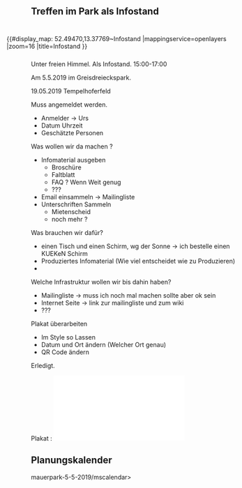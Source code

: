 == Treffen im Park als Infostand ==

<div style=" padding: 5px; margin: 5px; float: right; width: 550px; ">
{{#display_map: 52.49470,13.37769~Infostand
|mappingservice=openlayers
|zoom=16
|title=Infostand
}}
</div>


{{Kalenderblatt
 |Typ    = Infostand
 |Titel  = Infostand
 |Link   = 
 |Datum  = 05.05.2019
 |Zeit   = 15:00
 |Lokal  = Park am Gleisdreieck am Festplatz
 |Straße = Möckernstraße
 |PLZ    = 
 |Ort    = Berlin
}}

Unter freien Himmel. Als Infostand. 15:00-17:00

Am 5.5.2019 im Greisdreieckspark.

19.05.2019 Tempelhoferfeld


Muss angemeldet werden. 
* Anmelder -> Urs
* Datum Uhrzeit
* Geschätzte Personen

Was wollen wir da machen ?
* Infomaterial ausgeben
** Broschüre
** Faltblatt
** FAQ ? Wenn Weit genug
** ???
* Email einsammeln -> Mailingliste
* Unterschriften Sammeln
** Mietenscheid 
** noch mehr ?

Was brauchen wir dafür?
* einen Tisch und einen Schirm, wg der Sonne -> ich bestelle einen KUEKeN Schirm
* Produziertes Infomaterial (Wie viel entscheidet wie zu Produzieren)
* 


Welche Infrastruktur wollen wir bis dahin haben?
* Mailingliste -> muss ich noch mal machen sollte aber ok sein
* Internet Seite -> link zur mailingliste und zum wiki
* ???

Plakat überarbeiten
* Im Style so Lassen
* Datum und Ort ändern (Welcher Ort genau)
* QR Code ändern

Erledigt.

Plakat : [[Datei:Plakat-Infostand-2019.pdf|mini|center]]

== Planungskalender ==
<mscalendar>mauerpark-5-5-2019/mscalendar>